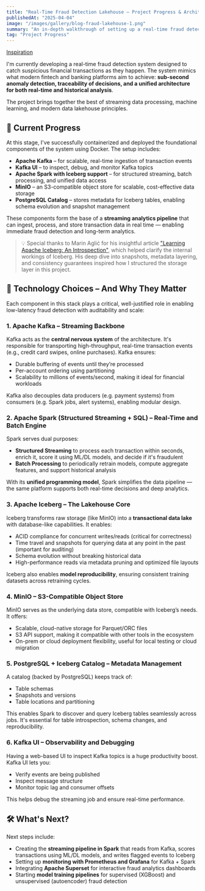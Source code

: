 ```yaml
---
title: "Real-Time Fraud Detection Lakehouse – Project Progress & Architecture Rationale"
publishedAt: "2025-04-04"
image: "/images/gallery/blog-fraud-lakehouse-1.png"
summary: "An in-depth walkthrough of setting up a real-time fraud detection system using Kafka, Spark, Apache Iceberg, and Docker — including current progress, tech choices, and what’s next."
tag: "Project Progress"
---
```


[Inspiration](https://medium.com/@MarinAgli1/learning-apache-iceberg-an-introspection)

I'm currently developing a real-time fraud detection system designed to catch suspicious financial transactions as they happen. The system mimics what modern fintech and banking platforms aim to achieve: **sub-second anomaly detection, traceability of decisions, and a unified architecture for both real-time and historical analysis**.

The project brings together the best of streaming data processing, machine learning, and modern data lakehouse principles.

## 🚧 Current Progress

At this stage, I've successfully containerized and deployed the foundational components of the system using Docker. The setup includes:

- **Apache Kafka** – for scalable, real-time ingestion of transaction events
- **Kafka UI** – to inspect, debug, and monitor Kafka topics
- **Apache Spark with Iceberg support** – for structured streaming, batch processing, and unified data access
- **MinIO** – an S3-compatible object store for scalable, cost-effective data storage
- **PostgreSQL Catalog** – stores metadata for Iceberg tables, enabling schema evolution and snapshot management

These components form the base of a **streaming analytics pipeline** that can ingest, process, and store transaction data in real time — enabling immediate fraud detection and long-term analytics.

> 💡 Special thanks to Marin Aglić for his insightful article ["Learning Apache Iceberg: An Introspection"](https://medium.com/@MarinAgli1/learning-apache-iceberg-an-introspection), which helped clarify the internal workings of Iceberg. His deep dive into snapshots, metadata layering, and consistency guarantees inspired how I structured the storage layer in this project.

## 🔧 Technology Choices – And Why They Matter

Each component in this stack plays a critical, well-justified role in enabling low-latency fraud detection with auditability and scale:

### 1. Apache Kafka – Streaming Backbone

Kafka acts as the **central nervous system** of the architecture. It's responsible for transporting high-throughput, real-time transaction events (e.g., credit card swipes, online purchases). Kafka ensures:

- Durable buffering of events until they’re processed
- Per-account ordering using partitioning
- Scalability to millions of events/second, making it ideal for financial workloads

Kafka also decouples data producers (e.g. payment systems) from consumers (e.g. Spark jobs, alert systems), enabling modular design.

### 2. Apache Spark (Structured Streaming + SQL) – Real-Time and Batch Engine

Spark serves dual purposes:

- **Structured Streaming** to process each transaction within seconds, enrich it, score it using ML/DL models, and decide if it's fraudulent
- **Batch Processing** to periodically retrain models, compute aggregate features, and support historical analysis

With its **unified programming model**, Spark simplifies the data pipeline — the same platform supports both real-time decisions and deep analytics.

### 3. Apache Iceberg – The Lakehouse Core

Iceberg transforms raw storage (like MinIO) into a **transactional data lake** with database-like capabilities. It enables:

- ACID compliance for concurrent writes/reads (critical for correctness)
- Time travel and snapshots for querying data at any point in the past (important for auditing)
- Schema evolution without breaking historical data
- High-performance reads via metadata pruning and optimized file layouts

Iceberg also enables **model reproducibility**, ensuring consistent training datasets across retraining cycles.

### 4. MinIO – S3-Compatible Object Store

MinIO serves as the underlying data store, compatible with Iceberg’s needs. It offers:

- Scalable, cloud-native storage for Parquet/ORC files
- S3 API support, making it compatible with other tools in the ecosystem
- On-prem or cloud deployment flexibility, useful for local testing or cloud migration

### 5. PostgreSQL + Iceberg Catalog – Metadata Management

A catalog (backed by PostgreSQL) keeps track of:

- Table schemas
- Snapshots and versions
- Table locations and partitioning

This enables Spark to discover and query Iceberg tables seamlessly across jobs. It's essential for table introspection, schema changes, and reproducibility.

### 6. Kafka UI – Observability and Debugging

Having a web-based UI to inspect Kafka topics is a huge productivity boost. Kafka UI lets you:

- Verify events are being published
- Inspect message structure
- Monitor topic lag and consumer offsets

This helps debug the streaming job and ensure real-time performance.

## 🛠️ What's Next?

Next steps include:

- Creating the **streaming pipeline in Spark** that reads from Kafka, scores transactions using ML/DL models, and writes flagged events to Iceberg
- Setting up **monitoring with Prometheus and Grafana** for Kafka + Spark
- Integrating **Apache Superset** for interactive fraud analytics dashboards
- Starting **model training pipelines** for supervised (XGBoost) and unsupervised (autoencoder) fraud detection


